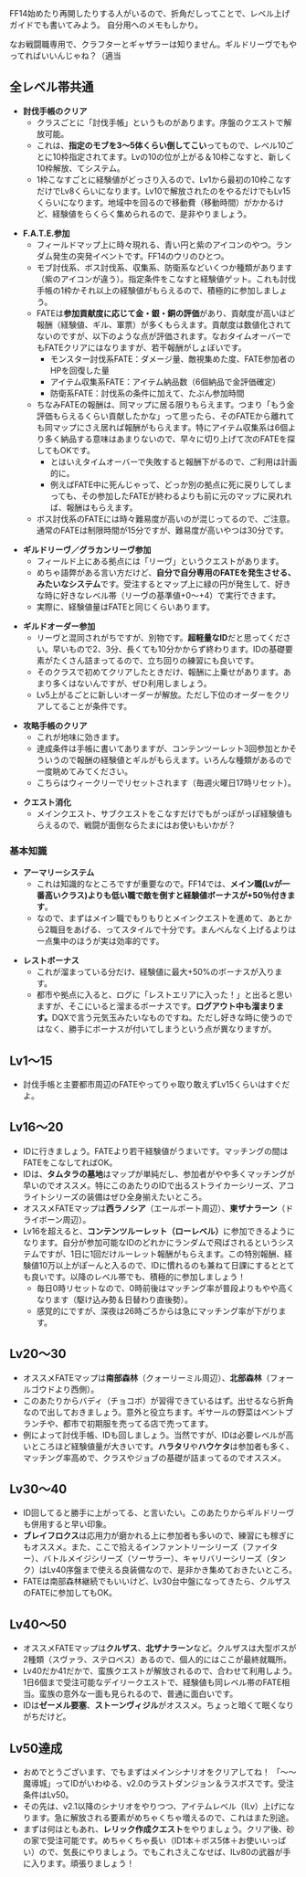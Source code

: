FF14始めたり再開したりする人がいるので、折角だしってことで、レベル上げガイドでも書いてみよう。
自分用へのメモもしかり。

なお戦闘職専用で、クラフターとギャザラーは知りません。ギルドリーヴでもやってればいいんじゃね？（適当

== 全レベル帯共通 ==
* '''討伐手帳のクリア'''
** クラスごとに「討伐手帳」というものがあります。序盤のクエストで解放可能。
** これは、'''指定のモブを3～5体くらい倒してこい'''ってもので、レベル10ごとに10枠指定されてます。Lvの10の位が上がる＆10枠こなすと、新しく10枠解放、てシステム。
** 1枠こなすごとに経験値がどっさり入るので、Lv1から最初の10枠こなすだけでLv8くらいになります。Lv10で解放されたのをやるだけでもLv15くらいになります。地域中を回るので移動費（移動時間）がかかるけど、経験値をらくらく集められるので、是非やりましょう。

* '''F.A.T.E.参加'''
** フィールドマップ上に時々現れる、青い円と紫のアイコンのやつ。ランダム発生の突発イベントです。FF14のウリのひとつ。
** モブ討伐系、ボス討伐系、収集系、防衛系などいくつか種類があります（紫のアイコンが違う）。指定条件をこなすと経験値ゲット。これも討伐手帳の1枠かそれ以上の経験値がもらえるので、積極的に参加しましょう。
** FATEは'''参加貢献度に応じて金・銀・銅の評価'''があり、貢献度が高いほど報酬（経験値、ギル、軍票）が多くもらえます。貢献度は数値化されてないのですが、以下のような点が評価されます。なおタイムオーバーでもFATEクリアにはなりますが、若干報酬がしょぼいです。
*** モンスター討伐系FATE：ダメージ量、敵視集めた度、FATE参加者のHPを回復した量
*** アイテム収集系FATE：アイテム納品数（6個納品で金評価確定）
*** 防衛系FATE：討伐系の条件に加えて、たぶん参加時間
** ちなみFATEの報酬は、同マップに居る限りもらえます。つまり「もう金評価もらえるくらい貢献したかな」って思ったら、そのFATEから離れても同マップにさえ居れば報酬がもらえます。特にアイテム収集系は6個より多く納品する意味はあまりないので、早々に切り上げて次のFATEを探してもOKです。
*** とはいえタイムオーバーで失敗すると報酬下がるので、ご利用は計画的に。
*** 例えばFATE中に死んじゃって、どっか別の拠点に死に戻りしてしまっても、その参加したFATEが終わるよりも前に元のマップに戻れれば、報酬はもらえます。
** ボス討伐系のFATEには時々難易度が高いのが混じってるので、ご注意。通常のFATEは制限時間が15分ですが、難易度が高いやつは30分です。

* '''ギルドリーヴ／グラカンリーヴ参加'''
** フィールド上にある拠点には「リーヴ」というクエストがあります。
** めちゃ語弊がある言い方だけど、'''自分で自分専用のFATEを発生させる、みたいなシステム'''です。受注するとマップ上に緑の円が発生して、好きな時に好きなレベル帯（リーヴの基準値+0～+4）で実行できます。
** 実際に、経験値量はFATEと同じくらいあります。

* '''ギルドオーダー参加'''
** リーヴと混同されがちですが、別物です。'''超軽量なID'''だと思ってください。早いもので2、3分、長くても10分かからず終わります。IDの基礎要素がたくさん詰まってるので、立ち回りの練習にも良いです。
** そのクラスで初めてクリアしたときだけ、報酬に上乗せがあります。あまり多くはないんですが、ぜひ利用しましょう。
** Lv5上がるごとに新しいオーダーが解放。ただし下位のオーダーをクリアしてることが条件です。

* '''攻略手帳のクリア'''
** これが地味に効きます。
** 達成条件は手帳に書いてありますが、コンテンツーレット3回参加とかそういうので報酬の経験値とギルがもらえます。いろんな種類があるので一度眺めてみてください。
** こちらはウィークリーでリセットされます（毎週火曜日17時リセット）。

* '''クエスト消化'''
** メインクエスト、サブクエストをこなすだけでもがっぽがっぽ経験値もらえるので、戦闘が面倒ならたまにはお使いもいかが？

=== 基本知識 ===
* '''アーマリーシステム'''
** これは知識的なところですが重要なので。FF14では、'''メイン職(Lvが一番高いクラス)よりも低い職で敵を倒すと経験値ボーナスが+50％付きます'''。
** なので、まずはメイン職でもりもりとメインクエストを進めて、あとから2職目をあげる、ってスタイルで十分です。まんべんなく上げるよりは一点集中のほうが実は効率的です。

* '''レストボーナス'''
** これが溜まっている分だけ、経験値に最大+50%のボーナスが入ります。
** 都市や拠点に入ると、ログに「レストエリアに入った！」と出ると思いますが、そこにいると溜まるボーナスです。'''ログアウト中も溜まります。'''DQXで言う元気玉みたいなものですね。ただし好きな時に使うのではなく、勝手にボーナスが付いてしまうという点が異なりますが。

== Lv1～15 ==
* 討伐手帳と主要都市周辺のFATEやってりゃ取り敢えずLv15くらいはすぐだよ。

== Lv16～20 ==
* IDに行きましょう。FATEより若干経験値がうまいです。マッチングの間はFATEをこなしてればOK。
* IDは、'''タムタラの墓地'''はマップが単純だし、参加者がやや多くマッチングが早いのでオススメ。特にこのあたりのIDで出るストライカーシリーズ、アコライトシリーズの装備はぜひ全身揃えたいところ。
* オススメFATEマップは'''西ラノシア'''（エールポート周辺）、'''東ザナラーン'''（ドライボーン周辺）。
* Lv16を超えると、'''コンテンツルーレット（ローレベル）'''に参加できるようになります。自分が参加可能なIDのどれかにランダムで飛ばされるというシステムですが、1日に1回だけルーレット報酬がもらえます。この特別報酬、経験値10万以上がぽーんと入るので、IDに慣れるのも兼ねて日課にするととても良いです。以降のレベル帯でも、積極的に参加しましょう！
** 毎日0時リセットなので、0時前後はマッチング率が普段よりもやや高くなります（駆け込み勢＆日替わり直後勢）。
** 感覚的にですが、深夜は26時ごろからは急にマッチング率が下がります。

== Lv20～30 ==
* オススメFATEマップは'''南部森林'''（クォーリーミル周辺）、'''北部森林'''（フォールゴウドより西側）。
* このあたりからバディ（チョコボ）が習得できているはず。出せるなら折角なので出しておきましょう。意外と役立ちます。ギサールの野菜はベントブランチや、都市で初期服を売ってる店で売ってます。
* 例によって討伐手帳、IDも回しましょう。当然ですが、IDは必要レベルが高いところほど経験値量が大きいです。'''ハラタリ'''や'''ハウケタ'''は参加者も多く、マッチング率高めで、クラスやジョブの基礎が詰まってるのでオススメ。

== Lv30～40 ==
* ID回してると勝手に上がってる、と言いたい。このあたりからギルドリーヴも併用すると早い印象。
* '''ブレイフロクス'''は応用力が磨かれる上に参加者も多いので、練習にも稼ぎにもオススメ。また、ここで拾えるインファントリーシリーズ（ファイター）、バトルメイジシリーズ（ソーサラー）、キャリバリーシリーズ（タンク）はLv40序盤まで使える良装備なので、是非かき集めておきたいところ。
* FATEは南部森林継続でもいいけど、Lv30台中盤になってきたら、クルザスのFATEに参加してもOK。

== Lv40～50 ==
* オススメFATEマップは'''クルザス'''、'''北ザナラーン'''など。クルザスは大型ボスが2種類（スヴァラ、ステロペス）あるので、個人的にはここが最終就職所。
* Lv40だか41だかで、蛮族クエストが解放されるので、合わせて利用しよう。1日6個まで受注可能なデイリークエストで、経験値も同レベル帯のFATE相当。蛮族の意外な一面も見られるので、普通に面白いです。
* IDは'''ゼーメル要塞'''、'''ストーンヴィジル'''がオススメ。ちょっと暗くて眠くなりがちだけど。

== Lv50達成 ==
* おめでとうございます、でもまずはメインシナリオをクリアしてね！ 「～～魔導城」ってIDがいわゆる、v2.0のラストダンジョン＆ラスボスです。受注条件はLv50。
* その先は、v2.1以降のシナリオをやりつつ、アイテムレベル（ILv）上げになります。急に解放される要素がめちゃくちゃ増えるので、これはまた別途。
* まずは何はともあれ、'''レリック作成クエスト'''をやりましょう。クリア後、砂の家で受注可能です。めちゃくちゃ長い（ID1本＋ボス5体＋お使いいっぱい）ので、気長にやりましょう。でもこれさえこなせば、ILv80の武器が手に入ります。頑張りましょう！ 
